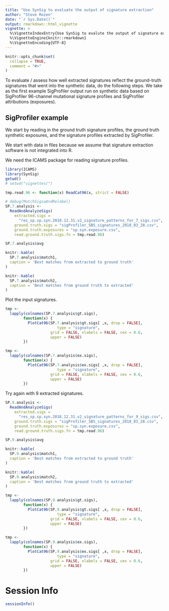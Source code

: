 ```yaml
---
title: "Use SynSig to evaluate the output of signature extraction"
author: "Steve Rozen"
date: "`r Sys.Date()`"
output: rmarkdown::html_vignette
vignette: >
  %\VignetteIndexEntry{Use SynSig to evalute the output of signature extraction}
  %\VignetteEngine{knitr::rmarkdown}
  %\VignetteEncoding{UTF-8}
---
```


```r
knitr::opts_chunk$set(
  collapse = TRUE,
  comment = "#>"
)
```

To evaluate / assess how well extracted signatures
reflect the ground-truth signatures that went into the 
synthetic data, do the following steps.  We take as the first
example SigProfiler output run on synthetic data based on
SigProfiler 96-channel mutational signature profiles and
SigProfiler attributions (exposures).


## SigProfiler example

We start by reading in the ground truth signature profiles,
the ground truth synthetic exposures, and the 
signature profiles extracted by SigProfiler.

We start with data in files because we assume
that signature extraction software is not integrated into
R.

We need the ICAMS package for reading signature profiles.

```r
library(ICAMS)
library(SynSig)
getwd()
# setwd("vignettes/")

tmp.read.96 <- function(x) ReadCat96(x, strict = FALSE)

# debug(MatchSigsaAndRelabel)
SP.7.analysis <- 
  ReadAndAnalyzeSigs(
    extracted.sigs =
      "res_sp.sp.syn.2018.12.31.v2_signature_patterns_for_7_sigs.csv",
    ground.truth.sigs = "sigProfiler_SBS_signatures_2018_03_28.csv",
    ground.truth.exposures = "sp.syn.exposure.csv",
    read.ground.truth.sigs.fn = tmp.read.96)

SP.7.analysis$avg


```

```r
knitr::kable(
  SP.7.analysis$match1, 
  caption = 'Best matches from extracted to ground truth'
)

knitr::kable(
  SP.7.analysis$match2,
  caption = 'Best matches from ground truth to extracted'
)

```

Plot the input signatures.

```r

tmp <- 
  lapply(colnames(SP.7.analysis$gt.sigs),
        function(x) {
          PlotCat96(SP.7.analysis$gt.sigs[ ,x, drop = FALSE],
                       type = "signature",
                    grid = FALSE, xlabels = FALSE, cex = 0.6,
                    upper = FALSE)
        })
```
```r
tmp <- 
  lapply(colnames(SP.7.analysis$ex.sigs),
        function(x) {
          PlotCat96(SP.7.analysis$ex.sigs[ ,x, drop = FALSE],
                       type = "signature",
                    grid = FALSE, xlabels = FALSE, cex = 0.6,
                    upper = FALSE)
        })
```

Try again with 9 extracted signatures.

```r
SP.9.analysis <- 
  ReadAndAnalyzeSigs(
    extracted.sigs =
      "res_sp.sp.syn.2018.12.31.v2_signature_patterns_for_9_sigs.csv",
    ground.truth.sigs = "sigProfiler_SBS_signatures_2018_03_28.csv",
    ground.truth.exposures = "sp.syn.exposure.csv",
    read.ground.truth.sigs.fn = tmp.read.96)

SP.9.analysis$avg

```

```r
knitr::kable(
  SP.9.analysis$match1,
  caption = 'Best matches from extracted to ground truth'
)

knitr::kable(
  SP.9.analysis$match2, 
  caption = 'Best matches from ground truth to extracted'
)

```


```r
tmp <- 
  lapply(colnames(SP.9.analysis$gt.sigs),
        function(x) {
          PlotCat96(SP.9.analysis$gt.sigs[ ,x, drop = FALSE],
                       type = "signature",
                    grid = FALSE, xlabels = FALSE, cex = 0.6,
                    upper = FALSE)
        })
```

```r
tmp <- 
  lapply(colnames(SP.9.analysis$ex.sigs),
        function(x) {
          PlotCat96(SP.9.analysis$ex.sigs[ ,x, drop = FALSE],
                       type = "signature",
                    grid = FALSE, xlabels = FALSE, cex = 0.6,
                    upper = FALSE)
        })

```

# Session Info

```r
sessionInfo()
```
